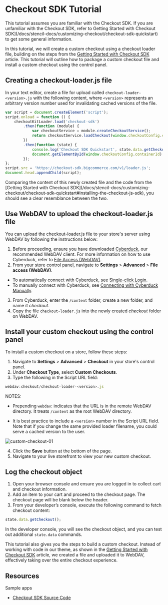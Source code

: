 # Checkout SDK Tutorial

This tutorial assumes you are familiar with the Checkout SDK. If you are unfamiliar with the Checkout SDK, refer to Getting Started with Checkout SDK](/docs/stencil-docs/customizing-checkout/checkout-sdk-quickstart) to get some general information. 

In this tutorial, we will create a custom checkout using a checkout loader file, building on the steps from the [Getting Started with Checkout SDK](/docs/stencil-docs/customizing-checkout/checkout-sdk-quickstart) article. This tutorial will outline how to package a custom checkout file and install a custom checkout using the control panel.


## Creating a checkout-loader.js file

In your text editor, create a file for upload called `checkout-loader-<version>.js` with the following content, where `<version>` represents an arbitrary version number used for invalidating cached versions of the file.

```js copy
var script = document.createElement('script');
script.onload = function () {
    checkoutKitLoader.load('checkout-sdk')
        .then(function (module) {
            var checkoutService = module.createCheckoutService();
            return checkoutService.loadCheckout(window.checkoutConfig.checkoutId);
        })
        .then(function (state) {
            console.log('Checkout SDK Quickstart', state.data.getCheckout());
            document.getElementById(window.checkoutConfig.containerId).innerHTML = 'Checkout ID: ' + state.data.getCheckout().id;
        });
};
script.src = 'https://checkout-sdk.bigcommerce.com/v1/loader.js';
document.head.appendChild(script);
```
<Callout type="info">
Comparing the content of this newly created file and the code from the [Getting Started with Checkout SDK](/docs/stencil-docs/customizing-checkout/checkout-sdk-quickstart#installing-the-checkout-js-sdk), you should see a clear resemblance between the two.
</Callout>

## Use WebDAV to upload the checkout-loader.js file

You can upload the checkout-loader.js file to your store's server using WebDAV by following the instructions below:

1. Before proceeding, ensure you have downloaded [Cyberduck](https://cyberduck.io/), our recommended WebDAV client. For more information on how to use Cyberduck, refer to [File Access (WebDAV)](https://support.bigcommerce.com/s/article/File-Access-WebDAV).
2. From your store control panel, navigate to **Settings** > **Advanced** > **File access (WebDAV)**.
  * To automatically connect with Cyberduck, see [Single-click Login](https://support.bigcommerce.com/s/article/File-Access-WebDAV#login).
  * To manually connect with Cyberduck, see [Connecting with Cyberduck Manually](https://support.bigcommerce.com/s/article/File-Access-WebDAV#manual).
3. From Cyberduck, enter the `/content` folder, create a new folder, and name it _checkout_.
4. Copy the file `checkout-loader.js` into the newly created _checkout_ folder on WebDAV.

## Install your custom checkout using the control panel

To install a custom checkout on a store, follow these steps:
1. Navigate to **Settings** > **Advanced** > **Checkout** in your store's control panel.
2. Under **Checkout Type**, select **Custom Checkouts**.
3. Type the following in the Script URL field:

```js copy
webdav:checkout/checkout-loader-<version>.js
```


NOTES:

* Prepending `webdav`: indicates that the URL is in the remote WebDAV directory. It treats `/content` as the root WebDAV directory.

* It is best practice to include a `<version>` number in the Script URL field. Note that if you change the same provided loader filename, you could serve a cached version to the user.

![custom-checkout-01](https://storage.googleapis.com/bigcommerce-production-dev-center/images/custom-checkout-01.png "Custom Checkout")

4. Click the **Save** button at the bottom of the page.
5. Navigate to your live storefront to view your new custom checkout.

## Log the checkout object

1. Open your browser console and ensure you are logged in to collect cart and checkout information.
2. Add an item to your cart and proceed to the checkout page. The checkout page will be blank below the header.
3. From your developer’s console, execute the following command to fetch checkout content:

```js copy
state.data.getCheckout();
```

In the developer console, you will see the checkout object, and you can test out additional `state.data` commands. 

This tutorial also gives you the steps to build a custom checkout. Instead of working with code in our theme, as shown in the [Getting Started with Checkout SDK](/docs/stencil-docs/customizing-checkout/checkout-sdk-quickstart) article, we created a file and uploaded it to WebDAV, effectively taking over the entire checkout experience. 



## Resources

Sample apps
* [Checkout SDK Source Code](https://github.com/bigcommerce/checkout-sdk-js)

